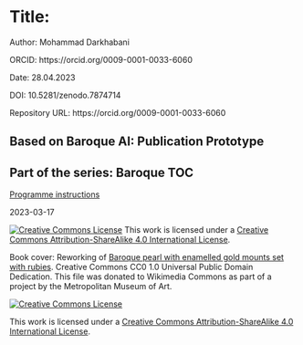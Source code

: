 # Title: 

Author:  Mohammad Darkhabani

ORCID: https://orcid.org/0009-0001-0033-6060

Date: 28.04.2023

DOI: 10.5281/zenodo.7874714

Repository URL: https://orcid.org/0009-0001-0033-6060


## Based on Baroque AI: Publication Prototype

## Part of the series: Baroque TOC

[Programme instructions](https://nfdi4culture.github.io/class-ADA-CP-pipeline/)

2023-03-17

<a rel="license" href="http://creativecommons.org/licenses/by-sa/4.0/"><img alt="Creative Commons License" style="border-width:0" src="https://i.creativecommons.org/l/by-sa/4.0/88x31.png" /></a> This work is licensed under a <a rel="license" href="http://creativecommons.org/licenses/by-sa/4.0/">Creative Commons Attribution-ShareAlike 4.0 International License</a>.

Book cover: Reworking of [Baroque pearl with enamelled gold mounts set with rubies](https://en.wikipedia.org/wiki/File:Pendant_in_the_form_of_a_siren_MET_DT7173.jpg). Creative Commons CC0 1.0 Universal Public Domain Dedication. This file was donated to Wikimedia Commons as part of a project by the Metropolitan Museum of Art.


<a rel="license" href="http://creativecommons.org/licenses/by-sa/4.0/"><img alt="Creative Commons License" style="border-width:0" src="https://i.creativecommons.org/l/by-sa/4.0/88x31.png" /></a>

This work is licensed under a <a rel="license" href="http://creativecommons.org/licenses/by-sa/4.0/">Creative Commons Attribution-ShareAlike 4.0 International License</a>.


